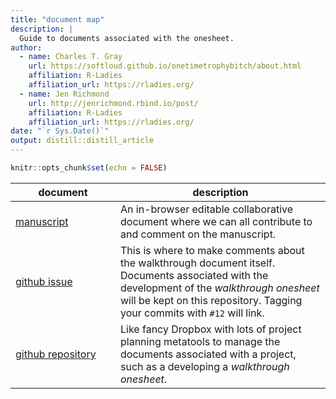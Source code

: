 ```yaml
---
title: "document map"
description: |
  Guide to documents associated with the onesheet.
author:
  - name: Charles T. Gray 
    url: https://softloud.github.io/onetimetrophybitch/about.html
    affiliation: R-Ladies
    affiliation_url: https://rladies.org/
  - name: Jen Richmond
    url: http://jenrichmond.rbind.io/post/
    affiliation: R-Ladies
    affiliation_url: https://rladies.org/
date: "`r Sys.Date()`"
output: distill::distill_article
---
```


```r
knitr::opts_chunk$set(echo = FALSE)
```

document | description 
- | --
[manuscript](https://docs.google.com/document/d/10cPvhgJT93lsRmel9A43qgdt30hxX6Xkq4e92MHqFT8/edit?usp=sharing) | An in-browser editable collaborative document where we can all contribute to and comment on the manuscript. 
[github issue](https://github.com/jenrichmond/AIMOSworkshop/issues/12) | This is where to make comments about the walkthrough document itself. Documents associated with the development of the _walkthrough onesheet_ will be kept on this repository. Tagging your commits with `#12` will link.
[github repository](https://github.com/jenrichmond/AIMOSworkshop) | Like fancy Dropbox with lots of project planning metatools to manage the documents associated with a project, such as a developing a _walkthrough onesheet_.



